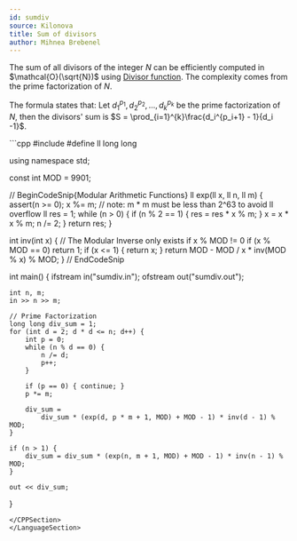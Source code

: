 ```yaml
---
id: sumdiv
source: Kilonova
title: Sum of divisors
author: Mihnea Brebenel
---
```


The sum of all divisors of the integer $N$ can be efficiently computed in $\mathcal{O}(\sqrt{N})$ using [Divisor function](https://en.wikipedia.org/wiki/Divisor_function). The complexity
comes from the prime factorization of $N$.

The formula states that: Let $d_1^{p_1}, d_2^{p_2}, ..., d_k^{p_k}$ be the prime factorization of $N$, then the divisors' sum is $S = \prod_{i=1}^{k}\frac{d_i^{p_i+1} - 1}{d_i -1}$.

<LanguageSection>
<CPPSection>
```cpp
#include <bits/stdc++.h>
#define ll long long

using namespace std;

const int MOD = 9901;

// BeginCodeSnip{Modular Arithmetic Functions}
ll exp(ll x, ll n, ll m) {
	assert(n >= 0);
	x %= m;  // note: m * m must be less than 2^63 to avoid ll overflow
	ll res = 1;
	while (n > 0) {
		if (n % 2 == 1) { res = res * x % m; }
		x = x * x % m;
		n /= 2;
	}
	return res;
}

int inv(int x) {
	// The Modular Inverse only exists if x % MOD != 0
	if (x % MOD == 0) return 1;
	if (x <= 1) { return x; }
	return MOD - MOD / x * inv(MOD % x) % MOD;
}
// EndCodeSnip

int main() {
	ifstream in("sumdiv.in");
	ofstream out("sumdiv.out");

	int n, m;
	in >> n >> m;

	// Prime Factorization
	long long div_sum = 1;
	for (int d = 2; d * d <= n; d++) {
		int p = 0;
		while (n % d == 0) {
			n /= d;
			p++;
		}

		if (p == 0) { continue; }
		p *= m;

		div_sum =
		    div_sum * (exp(d, p * m + 1, MOD) + MOD - 1) * inv(d - 1) % MOD;
	}

	if (n > 1) {
		div_sum = div_sum * (exp(n, m + 1, MOD) + MOD - 1) * inv(n - 1) % MOD;
	}

	out << div_sum;
}
```
</CPPSection>
</LanguageSection>
